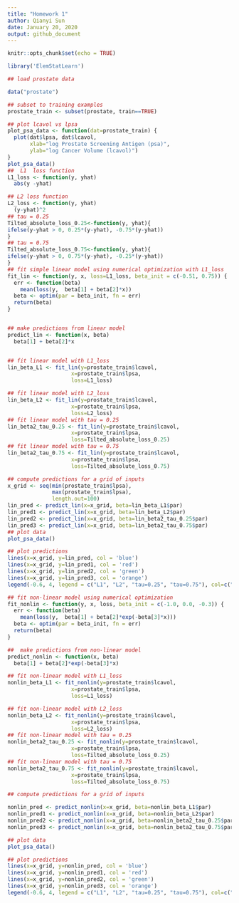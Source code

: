 ```yaml
---
title: "Homework 1"
author: Qianyi Sun
date: January 20, 2020
output: github_document
---
```


```r
knitr::opts_chunk$set(echo = TRUE)
```


```r

library('ElemStatLearn')

## load prostate data

data("prostate")

## subset to training examples
prostate_train <- subset(prostate, train==TRUE)

## plot lcavol vs lpsa
plot_psa_data <- function(dat=prostate_train) {
  plot(dat$lpsa, dat$lcavol,
       xlab="log Prostate Screening Antigen (psa)",
       ylab="log Cancer Volume (lcavol)")
}
plot_psa_data()
##  L1  loss function
L1_loss <- function(y, yhat)
  abs(y -yhat)

## L2 loss function
L2_loss <- function(y, yhat)
  (y-yhat)^2
## tau = 0.25
Tilted_absolute_loss_0.25<-function(y, yhat){
ifelse(y-yhat > 0, 0.25*(y-yhat), -0.75*(y-yhat))
}
## tau = 0.75
Tilted_absolute_loss_0.75<-function(y, yhat){
ifelse(y-yhat > 0, 0.75*(y-yhat), -0.25*(y-yhat))
}
## fit simple linear model using numerical optimization with L1_loss
fit_lin <- function(y, x, loss=L1_loss, beta_init = c(-0.51, 0.75)) {
  err <- function(beta)                
    mean(loss(y,  beta[1] + beta[2]*x))
  beta <- optim(par = beta_init, fn = err)
  return(beta)
}


## make predictions from linear model
predict_lin <- function(x, beta)
  beta[1] + beta[2]*x


## fit linear model with L1_loss
lin_beta_L1 <- fit_lin(y=prostate_train$lcavol,
                    x=prostate_train$lpsa,
                    loss=L1_loss)

## fit linear model with L2_loss
lin_beta_L2 <- fit_lin(y=prostate_train$lcavol,
                    x=prostate_train$lpsa,
                    loss=L2_loss) 
## fit linear model with tau = 0.25
lin_beta2_tau_0.25 <- fit_lin(y=prostate_train$lcavol,
                    x=prostate_train$lpsa,
                    loss=Tilted_absolute_loss_0.25)
## fit linear model with tau = 0.75
lin_beta2_tau_0.75 <- fit_lin(y=prostate_train$lcavol,
                    x=prostate_train$lpsa,
                    loss=Tilted_absolute_loss_0.75)

## compute predictions for a grid of inputs
x_grid <- seq(min(prostate_train$lpsa),
              max(prostate_train$lpsa),
              length.out=100)
lin_pred <- predict_lin(x=x_grid, beta=lin_beta_L1$par) 
lin_pred1 <- predict_lin(x=x_grid, beta=lin_beta_L2$par)
lin_pred2 <- predict_lin(x=x_grid, beta=lin_beta2_tau_0.25$par)
lin_pred3 <- predict_lin(x=x_grid, beta=lin_beta2_tau_0.75$par)
## plot data
plot_psa_data()

## plot predictions
lines(x=x_grid, y=lin_pred, col = 'blue')  
lines(x=x_grid, y=lin_pred1, col = 'red')
lines(x=x_grid, y=lin_pred2, col = 'green')
lines(x=x_grid, y=lin_pred3, col = 'orange')
legend(-0.6, 4, legend = c("L1", "L2", "tau=0.25", "tau=0.75"), col=c("blue", "red", "green", "orange"), lty=1)

```

```r
## fit non-linear model using numerical optimization
fit_nonlin <- function(y, x, loss, beta_init = c(-1.0, 0.0, -0.3)) {
  err <- function(beta)
    mean(loss(y,  beta[1] + beta[2]*exp(-beta[3]*x)))
  beta <- optim(par = beta_init, fn = err)
  return(beta)
}

##  make predictions from non-linear model
predict_nonlin <- function(x, beta)
  beta[1] + beta[2]*exp(-beta[3]*x)

## fit non-linear model with L1_loss
nonlin_beta_L1 <- fit_nonlin(y=prostate_train$lcavol,
                    x=prostate_train$lpsa,
                    loss=L1_loss)

## fit non-linear model with L2_loss
nonlin_beta_L2 <- fit_nonlin(y=prostate_train$lcavol,
                    x=prostate_train$lpsa,
                    loss=L2_loss) 
## fit non-linear model with tau = 0.25
nonlin_beta2_tau_0.25 <- fit_nonlin(y=prostate_train$lcavol,
                    x=prostate_train$lpsa,
                    loss=Tilted_absolute_loss_0.25)
## fit non-linear model with tau = 0.75
nonlin_beta2_tau_0.75 <- fit_nonlin(y=prostate_train$lcavol,
                    x=prostate_train$lpsa,
                    loss=Tilted_absolute_loss_0.75)

## compute predictions for a grid of inputs

nonlin_pred <- predict_nonlin(x=x_grid, beta=nonlin_beta_L1$par) 
nonlin_pred1 <- predict_nonlin(x=x_grid, beta=nonlin_beta_L2$par)
nonlin_pred2 <- predict_nonlin(x=x_grid, beta=nonlin_beta2_tau_0.25$par)
nonlin_pred3 <- predict_nonlin(x=x_grid, beta=nonlin_beta2_tau_0.75$par)

## plot data
plot_psa_data()

## plot predictions
lines(x=x_grid, y=nonlin_pred, col = 'blue')  
lines(x=x_grid, y=nonlin_pred1, col = 'red')
lines(x=x_grid, y=nonlin_pred2, col = 'green')
lines(x=x_grid, y=nonlin_pred3, col = 'orange')
legend(-0.6, 4, legend = c("L1", "L2", "tau=0.25", "tau=0.75"), col=c("blue", "red", "green", "orange"), lty=1)


```

